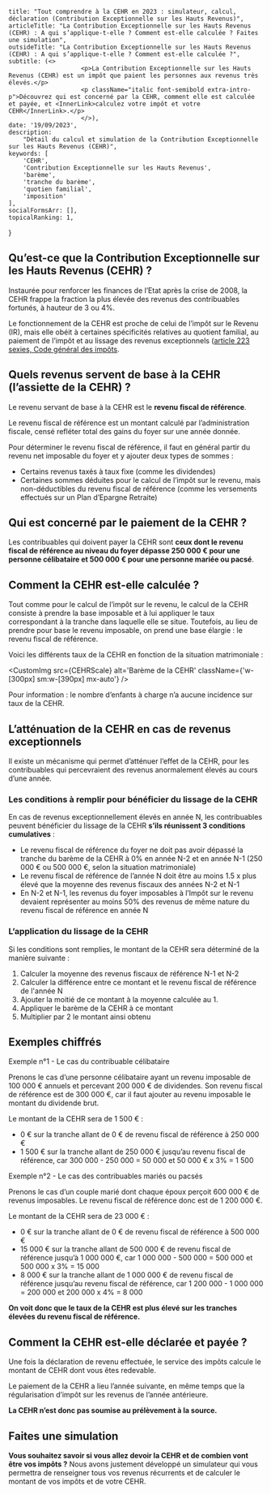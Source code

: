 
    title: "Tout comprendre à la CEHR en 2023 : simulateur, calcul, déclaration (Contribution Exceptionnelle sur les Hauts Revenus)",
    articleTitle: "La Contribution Exceptionnelle sur les Hauts Revenus (CEHR) : A qui s’applique-t-elle ? Comment est-elle calculée ? Faites une simulation",
    outsideTitle: "La Contribution Exceptionnelle sur les Hauts Revenus (CEHR) : A qui s’applique-t-elle ? Comment est-elle calculée ?",
    subtitle: (<>
                        <p>La Contribution Exceptionnelle sur les Hauts Revenus (CEHR) est un impôt que paient les personnes aux revenus très élevés.</p>
                        <p className="italic font-semibold extra-intro-p">Découvrez qui est concerné par la CEHR, comment elle est calculée et payée, et <InnerLink>calculez votre impôt et votre CEHR</InnerLink>.</p>
                        </>),
    date: '19/09/2023',
    description:
        "Détail du calcul et simulation de la Contribution Exceptionnelle sur les Hauts Revenus (CEHR)",
    keywords: [
        'CEHR',
        'Contribution Exceptionnelle sur les Hauts Revenus',
        'barème',
        'tranche du barème',
        'quotien familial',
        'imposition'
    ],
    socialFormsArr: [],
    topicalRanking: 1,

}

## Qu’est-ce que la Contribution Exceptionnelle sur les Hauts Revenus (CEHR) ?

Instaurée pour renforcer les finances de l’Etat après la crise de 2008, la CEHR frappe la fraction la plus élevée des revenus des contribuables fortunés, à hauteur de 3 ou 4%.

Le fonctionnement de la CEHR est proche de <InnerLink href="/blog/tout-comprendre-a-l-impot-sur-le-revenu-ir-avec-simulation">celui de l’impôt sur le Revenu (IR)</InnerLink>, mais elle obéit à certaines spécificités relatives au quotient familial, au paiement de l’impôt et au lissage des revenus exceptionnels ([article 223 sexies, Code général des impôts](https://www.legifrance.gouv.fr/codes/article_lc/LEGIARTI000036427364#:~:text=Les%20r%C3%A9clamations%20sont%20adress%C3%A9es%20au,d'imp%C3%B4t%20sur%20le%20revenu.]).



## Quels revenus servent de base à la CEHR (l’assiette de la CEHR) ?

Le revenu servant de base à la CEHR est le **revenu fiscal de référence**.

Le revenu fiscal de référence est un montant calculé par l’administration fiscale, censé refléter total des gains du foyer sur une année donnée.

Pour déterminer le revenu fiscal de référence, il faut en général partir du revenu net imposable du foyer et y ajouter deux types de sommes :
- Certains revenus taxés à taux fixe (comme les dividendes)
- Certaines sommes déduites pour le calcul de l’impôt sur le revenu, mais non-déductibles du revenu fiscal de référence (comme les versements effectués sur un Plan d’Epargne Retraite)

## Qui est concerné par le paiement de la CEHR ?

Les contribuables qui doivent payer la CEHR sont **ceux dont le <Underline>revenu fiscal de référence</Underline> au niveau du foyer dépasse 250 000 € pour une personne célibataire et 500 000 € pour une personne mariée ou pacsé**.

## Comment la CEHR est-elle calculée ?

Tout comme pour le calcul de l’impôt sur le revenu, le calcul de la CEHR consiste à prendre la base imposable et à lui appliquer le taux correspondant à la tranche dans laquelle elle se situe. Toutefois, au lieu de prendre pour base le revenu imposable, on prend une base élargie : le revenu fiscal de référence.

Voici les différents taux de la CEHR en fonction de la situation matrimoniale :

<CustomImg
    src={CEHRScale}
    alt='Barème de la CEHR'
    className={'w-[300px] sm:w-[390px] mx-auto'}
/>

<Underline>Pour information</Underline> : le nombre d’enfants à charge n’a aucune incidence sur taux de la CEHR.

## L’atténuation de la CEHR en cas de revenus exceptionnels

Il existe un mécanisme qui permet d’atténuer l’effet de la CEHR, pour les contribuables qui percevraient des revenus anormalement élevés au cours d’une année.

### Les conditions à remplir pour bénéficier du lissage de la CEHR

En cas de revenus exceptionnellement élevés en année N, les contribuables peuvent bénéficier du lissage de la CEHR **s’ils réunissent 3 conditions cumulatives** :

- Le revenu fiscal de référence du foyer ne doit pas avoir dépassé la tranche du barème de la CEHR à 0% en année N-2 et en année N-1 (250 000 € ou 500 000 €, selon la situation matrimoniale)
- Le revenu fiscal de référence de l’année N doit être au moins 1.5 x plus élevé que la moyenne des revenus fiscaux des années N-2 et N-1
- En N-2 et N-1, les revenus du foyer imposables à l’Impôt sur le revenu devaient représenter au moins 50% des revenus de même nature du revenu fiscal de référence en année N

### L’application du lissage de la CEHR

Si les conditions sont remplies, le montant de la CEHR sera déterminé de la manière suivante :

1. Calculer la moyenne des revenus fiscaux de référence N-1 et N-2
2. Calculer la différence entre ce montant et le revenu fiscal de référence de l'année N
3. Ajouter la moitié de ce montant à la moyenne calculée au 1.
4. Appliquer le barème de la CEHR à ce montant
5. Multiplier par 2 le montant ainsi obtenu

## Exemples chiffrés

<p className="underline bodytext">Exemple n°1 - Le cas du contribuable célibataire</p>

Prenons le cas d’une personne célibataire ayant un revenu imposable de 100 000 € annuels et percevant 200 000 € de dividendes. Son revenu fiscal de référence est de 300 000 €, car il faut ajouter au revenu imposable le montant du dividende brut.

Le montant de la CEHR sera de 1 500 € :

- 0 € sur la tranche allant de 0 € de revenu fiscal de référence à 250 000 €
- 1 500 € sur la tranche allant de 250 000 € jusqu’au revenu fiscal de référence, car 300 000 - 250 000 = 50 000 et 50 000 € x 3% = 1 500

<p className="underline bodytext">Exemple n°2 - Le cas des contribuables mariés ou pacsés</p>

Prenons le cas d’un couple marié dont chaque époux perçoit 600 000 € de revenus imposables. Le revenu fiscal de référence donc est de 1 200 000 €.

Le montant de la CEHR sera de 23 000 € :

- 0 € sur la tranche allant de 0 € de revenu fiscal de référence à 500 000 €
- 15 000 € sur la tranche allant de 500 000 €  de revenu fiscal de référence jusqu’à 1 000 000 €, car 1 000 000 - 500 000 = 500 000 et 500 000 x 3% = 15 000
- 8 000 € sur la tranche allant de 1 000 000 € de revenu fiscal de référence jusqu’au revenu fiscal de référence, car 1 200 000 - 1 000 000 = 200 000 et 200 000 x 4% = 8 000

**On voit donc que le taux de la CEHR est plus élevé sur les tranches élevées du revenu fiscal de référence.**

## Comment la CEHR est-elle déclarée et payée ?

Une fois la déclaration de revenu effectuée, le service des impôts calcule le montant de CEHR dont vous êtes redevable.

Le paiement de la CEHR a lieu l’année suivante, en même temps que la régularisation d’impôt sur les revenus de l’année antérieure.

**La CEHR n’est donc pas soumise au prélèvement à la source.**

## Faites une simulation

**Vous souhaitez savoir si vous allez devoir la CEHR et de combien vont être vos impôts ?** Nous avons justement développé un simulateur qui vous permettra de renseigner tous vos revenus récurrents et de calculer le montant de vos impôts et de votre CEHR.

<CustomImg src={CEHRSimul} className="mx-auto w-full sm:w-[95%] max-w-[600px]"  my="my-10" caption="Si vous devez la CEHR, vous apercevrez qu'elle figure parmi vos impôts. Vous pourrez également en connaître le montant exact dans la partie ASPECTS FISCAUX." alt="Gif illustrant l'utilisation du simulateur" unoptimized/>

<GoToSimulatorButton />

